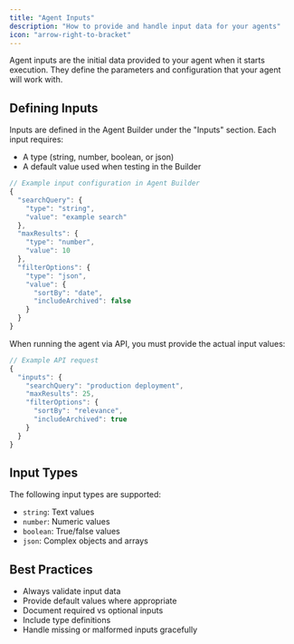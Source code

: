 ```yaml
---
title: "Agent Inputs"
description: "How to provide and handle input data for your agents"
icon: "arrow-right-to-bracket"
---
```


Agent inputs are the initial data provided to your agent when it starts execution. They define the parameters and configuration that your agent will work with.

## Defining Inputs

Inputs are defined in the Agent Builder under the "Inputs" section. Each input requires:

- A type (string, number, boolean, or json)
- A default value used when testing in the Builder

```typescript
// Example input configuration in Agent Builder
{
  "searchQuery": {
    "type": "string",
    "value": "example search"
  },
  "maxResults": {
    "type": "number",
    "value": 10
  },
  "filterOptions": {
    "type": "json",
    "value": {
      "sortBy": "date",
      "includeArchived": false
    }
  }
}
```

When running the agent via API, you must provide the actual input values:

```typescript
// Example API request
{
  "inputs": {
    "searchQuery": "production deployment",
    "maxResults": 25,
    "filterOptions": {
      "sortBy": "relevance",
      "includeArchived": true
    }
  }
}
```

## Input Types

The following input types are supported:

- `string`: Text values
- `number`: Numeric values
- `boolean`: True/false values
- `json`: Complex objects and arrays

## Best Practices

- Always validate input data
- Provide default values where appropriate
- Document required vs optional inputs
- Include type definitions
- Handle missing or malformed inputs gracefully
